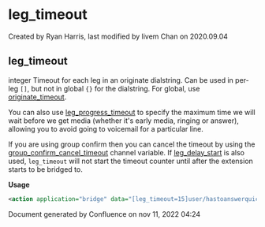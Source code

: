 
# leg_timeout 

 Created by  Ryan Harris, last modified by  livem Chan on 2020.09.04

## leg_timeout

integer Timeout for each leg in an originate dialstring. Can be used in per-leg `[]`, but not in global `{}` for the dialstring. For global, use [originate\_timeout](../FreeSWITCH-Explained/Dialplan/Variables-Master-List_16352570.mdx#originate_timeout).

You can also use [leg\_progress\_timeout](../FreeSWITCH-Explained/Dialplan/Variables-Master-List_16352570.mdx#leg_progress_timeout) to specify the maximum time we will wait before we get media (whether it's early media, ringing or answer), allowing you to avoid going to voicemail for a particular line.

If you are using group confirm then you can cancel the timeout by using the [group\_confirm\_cancel\_timeout](../FreeSWITCH-Explained/Dialplan/Variables-Master-List_16352570.mdx#group_confirm_cancel_timeout) channel variable. If [leg\_delay\_start](../FreeSWITCH-Explained/Dialplan/Variables-Master-List_16352570.mdx#leg_delay_start) is also used, `leg_timeout` will not start the timeout counter until after the extension starts to be bridged to.

**Usage**

```xml
<action application="bridge" data="[leg_timeout=15]user/hastoanswerquickly/some.domain.com,[leg_timeout=60]user/hasaminutetoanswer@some.domain.com"/>
```

Document generated by Confluence on nov 11, 2022 04:24
